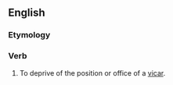 ==English==

===Etymology===
{{prefix|un|vicar|lang=en}}

===Verb===
{{en-verb}}

# {{label|en|transitive|rare}} To deprive of the position or office of a [[vicar]].